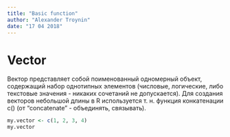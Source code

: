 ```yaml
---
title: "Basic function"
author: "Alexander Troynin"
date: "17 04 2018"
---
```

# Vector

Вектор представляет собой поименованный одномерный объект, содержащий набор 
однотипных элементов (числовые, логические, либо текстовые значения - никаких
сочетаний не допускается). Для создания векторов небольшой длины в R
используется т. н. функция конкатенации  с() (от "concatenate" - объединять, 
связывать).

```r
my.vector <- c(1, 2, 3, 4)
my.vector
```


